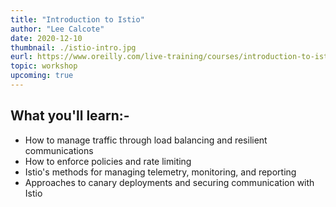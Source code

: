 ```yaml
---
title: "Introduction to Istio"
author: "Lee Calcote"
date: 2020-12-10
thumbnail: ./istio-intro.jpg
eurl: https://www.oreilly.com/live-training/courses/introduction-to-istio/0636920422716/
topic: workshop
upcoming: true
---
```


## What you'll learn:-

- How to manage traffic through load balancing and resilient communications
- How to enforce policies and rate limiting
- Istio's methods for managing telemetry, monitoring, and reporting
- Approaches to canary deployments and securing communication with Istio

